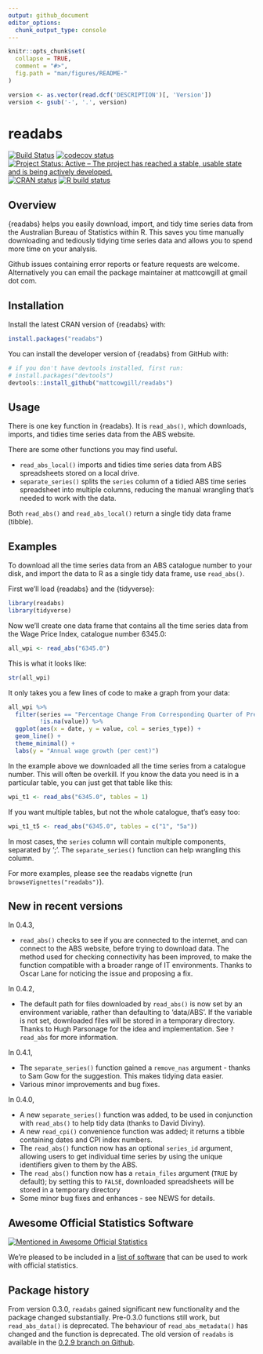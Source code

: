 ```yaml
---
output: github_document
editor_options: 
  chunk_output_type: console
---
```

<!-- README.md is generated from README.Rmd. Please edit that file -->

```r
knitr::opts_chunk$set(
  collapse = TRUE,
  comment = "#>",
  fig.path = "man/figures/README-"
)

version <- as.vector(read.dcf('DESCRIPTION')[, 'Version'])
version <- gsub('-', '.', version)  
```

# readabs
<!-- badges: start -->
[![Build Status](https://travis-ci.org/MattCowgill/readabs.svg?branch=master)](https://travis-ci.org/MattCowgill/readabs)
[![codecov status](https://img.shields.io/codecov/c/github/mattcowgill/readabs.svg)](https://codecov.io/gh/MattCowgill/readabs)
[![Project Status: Active – The project has reached a stable, usable state and is being actively developed.](https://www.repostatus.org/badges/latest/active.svg)](https://www.repostatus.org/#active)
[![CRAN status](https://www.r-pkg.org/badges/version/readabs)](https://cran.r-project.org/package=readabs)
[![R build status](https://github.com/mattcowgill/readabs/workflows/R-CMD-check/badge.svg)](https://github.com/mattcowgill/readabs/actions)
<!-- badges: end -->

## Overview
{readabs} helps you easily download, import, and tidy time series data from the Australian Bureau of Statistics within R. 
This saves you time manually downloading and tediously tidying time series data and allows you to spend more time on your 
analysis.

Github issues containing error reports or feature requests are welcome. 
Alternatively you can email the package maintainer at mattcowgill at gmail dot com.

## Installation

Install the latest CRAN version of {readabs} with:

```r
install.packages("readabs")
```

You can install the developer version of {readabs} from GitHub with:
```r
# if you don't have devtools installed, first run:
# install.packages("devtools")
devtools::install_github("mattcowgill/readabs")
```

## Usage

There is one key function in {readabs}. It is `read_abs()`, which downloads, imports, and tidies time series data from the ABS website.

There are some other functions you may find useful.

* `read_abs_local()` imports and tidies time series data from ABS spreadsheets stored on a local drive.
* `separate_series()` splits the `series` column of a tidied ABS time series spreadsheet into multiple columns, reducing the manual wrangling that's needed to work with the data.

Both `read_abs()` and `read_abs_local()` return a single tidy data frame (tibble).

## Examples

To download all the time series data from an ABS catalogue number to your disk, and import the data to R as a single tidy data frame, use `read_abs()`. 

First we'll load {readabs} and the {tidyverse}:
```r
library(readabs)
library(tidyverse)
```

Now we'll create one data frame that contains all the time series data from the Wage Price Index, catalogue number 6345.0:

```r
all_wpi <- read_abs("6345.0")
```

This is what it looks like:

```r
str(all_wpi)
```

It only takes you a few lines of code to make a graph from your data:

```r
all_wpi %>%
  filter(series == "Percentage Change From Corresponding Quarter of Previous Year ;  Australia ;  Total hourly rates of pay excluding bonuses ;  Private and Public ;  All industries ;",
         !is.na(value)) %>%
  ggplot(aes(x = date, y = value, col = series_type)) +
  geom_line() +
  theme_minimal() +
  labs(y = "Annual wage growth (per cent)")

```


In the example above we downloaded all the time series from a catalogue number. This will often be overkill. If you know the data you need is in a particular table, you can just get that table like this:

```r
wpi_t1 <- read_abs("6345.0", tables = 1)
```

If you want multiple tables, but not the whole catalogue, that's easy too:

```r
wpi_t1_t5 <- read_abs("6345.0", tables = c("1", "5a"))
```

In most cases, the `series` column will contain multiple components, separated by ';'. The `separate_series()` function can help wrangling this column.

For more examples, please see the readabs vignette (run `browseVignettes("readabs")`).

## New in recent versions

In 0.4.3,

* `read_abs()` checks to see if you are connected to the internet, and can connect to the ABS website, before trying to download data. The method used for checking connectivity has been improved, to make the function compatible with a broader range of IT environments. Thanks to Oscar Lane for noticing the issue and proposing a fix.

In 0.4.2,

* The default path for files downloaded by `read_abs()` is now set by an environment variable, rather than defaulting to 'data/ABS'. If the variable is not set, downloaded files will be stored in a temporary directory. Thanks to Hugh Parsonage for the idea and implementation. See `?read_abs` for more information.

In 0.4.1,

* The `separate_series()` function gained a `remove_nas` argument - thanks to Sam Gow for the suggestion. This makes tidying data easier.
* Various minor improvements and bug fixes.

In 0.4.0, 

* A new `separate_series()` function was added, to be used in conjunction with `read_abs()` to help tidy data (thanks to David Diviny).
* A new `read_cpi()` convenience function was added; it returns a tibble containing dates and CPI index numbers.
* The `read_abs()` function now has an optional `series_id` argument, allowing users to get individual time series by using the unique identifiers given to them by the ABS.
* The `read_abs()` function now has a `retain_files` argument (`TRUE` by default); by setting this to `FALSE`, downloaded spreadsheets will be stored in a temporary directory
* Some minor bug fixes and enhances - see NEWS for details.

## Awesome Official Statistics Software

[![Mentioned in Awesome Official Statistics ](https://awesome.re/mentioned-badge.svg)](https://github.com/SNStatComp/awesome-official-statistics-software)

We're pleased to be included in a [list of software](https://github.com/SNStatComp/awesome-official-statistics-software) that can be used to work with official statistics.

## Package history

From version 0.3.0, `readabs` gained significant new functionality and the package changed substantially. 
Pre-0.3.0 functions still work, but `read_abs_data()` is deprecated. The behaviour of `read_abs_metadata()` has changed and the function is deprecated. The old version of `readabs` is available in the [0.2.9 branch on Github](https://github.com/MattCowgill/readabs/tree/0.2.9).
